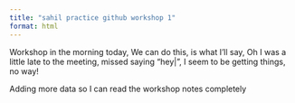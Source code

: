 ```yaml
---
title: "sahil practice github workshop 1"
format: html
---
```


Workshop in the morning today,
We can do this, is what I'll say,
Oh I was a little late to the meeting, missed saying "hey|",
I seem to be getting things, no way!

Adding more data so I can read the workshop notes completely